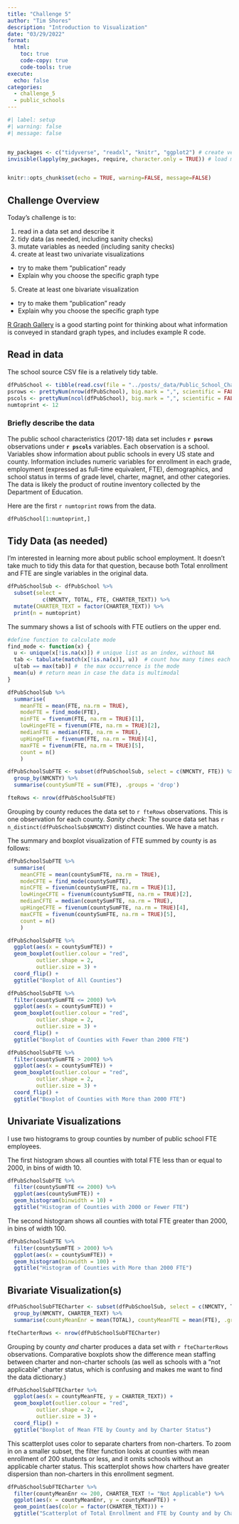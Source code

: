 ```yaml
---
title: "Challenge 5"
author: "Tim Shores"
description: "Introduction to Visualization"
date: "03/29/2022"
format:
  html:
    toc: true
    code-copy: true
    code-tools: true
execute: 
  echo: false
categories:
  - challenge_5
  - public_schools
---
```


```r
#| label: setup
#| warning: false
#| message: false


my_packages <- c("tidyverse", "readxl", "knitr", "ggplot2") # create vector of packages
invisible(lapply(my_packages, require, character.only = TRUE)) # load multiple packages


knitr::opts_chunk$set(echo = TRUE, warning=FALSE, message=FALSE)
```

## Challenge Overview

Today's challenge is to:

1)  read in a data set and describe it
2)  tidy data (as needed, including sanity checks)
3)  mutate variables as needed (including sanity checks)
4)  create at least two univariate visualizations
   - try to make them "publication" ready
   - Explain why you choose the specific graph type
5)  Create at least one bivariate visualization
   - try to make them "publication" ready
   - Explain why you choose the specific graph type

[R Graph Gallery](https://r-graph-gallery.com/) is a good starting point for thinking about what information is conveyed in standard graph types, and includes example R code.

## Read in data

The school source CSV file is a relatively tidy table. 

```r
dfPubSchool <- tibble(read.csv(file = "../posts/_data/Public_School_Characteristics_2017-18.csv")) # read in data
psrows <- prettyNum(nrow(dfPubSchool), big.mark = ",", scientific = FALSE)  # Apply comma-separated format
pscols <- prettyNum(ncol(dfPubSchool), big.mark = ",", scientific = FALSE)
numtoprint <- 12

```

### Briefly describe the data

The public school characteristics (2017-18) data set includes **`r psrows`** observations under **`r pscols`** variables. Each observation is a school. Variables show information about public schools in every US state and county. Information includes numeric variables for enrollment in each grade, employment (expressed as full-time equivalent, FTE), demographics, and school status in terms of grade level, charter, magnet, and other categories. The data is likely the product of routine inventory collected by the Department of Education.

Here are the first `r numtoprint` rows from the data.


```r
dfPubSchool[1:numtoprint,]

```

## Tidy Data (as needed)

I'm interested in learning more about public school employment. It doesn't take much to tidy this data for that question, because both Total enrollment and FTE are single variables in the original data.

```r
dfPubSchoolSub <- dfPubSchool %>%
  subset(select = 
           c(NMCNTY, TOTAL, FTE, CHARTER_TEXT)) %>%
  mutate(CHARTER_TEXT = factor(CHARTER_TEXT)) %>% 
  print(n = numtoprint)

```

The summary shows a list of schools with FTE outliers on the upper end.

```r

#define function to calculate mode
find_mode <- function(x) {
  u <- unique(x[!is.na(x)]) # unique list as an index, without NA
  tab <- tabulate(match(x[!is.na(x)], u))  # count how many times each index member occurs
  u[tab == max(tab)] #  the max occurrence is the mode
  mean(u) # return mean in case the data is multimodal
}

dfPubSchoolSub %>% 
  summarise(
    meanFTE = mean(FTE, na.rm = TRUE), 
    modeFTE = find_mode(FTE), 
    minFTE = fivenum(FTE, na.rm = TRUE)[1], 
    lowHingeFTE = fivenum(FTE, na.rm = TRUE)[2], 
    medianFTE = median(FTE, na.rm = TRUE), 
    upHingeFTE = fivenum(FTE, na.rm = TRUE)[4], 
    maxFTE = fivenum(FTE, na.rm = TRUE)[5], 
    count = n()
    ) 

dfPubSchoolSubFTE <- subset(dfPubSchoolSub, select = c(NMCNTY, FTE)) %>%
  group_by(NMCNTY) %>%
  summarise(countySumFTE = sum(FTE), .groups = 'drop')

fteRows <- nrow(dfPubSchoolSubFTE) 
```

Grouping by county reduces the data set to `r fteRows` observations. This is one observation for each county. *Sanity check:* The source data set has `r n_distinct(dfPubSchoolSub$NMCNTY)` distinct counties. We have a match.


The summary and boxplot visualization of FTE summed by county is as follows:

```r
dfPubSchoolSubFTE %>% 
  summarise(
    meanCFTE = mean(countySumFTE, na.rm = TRUE), 
    modeCFTE = find_mode(countySumFTE), 
    minCFTE = fivenum(countySumFTE, na.rm = TRUE)[1], 
    lowHingeCFTE = fivenum(countySumFTE, na.rm = TRUE)[2], 
    medianCFTE = median(countySumFTE, na.rm = TRUE), 
    upHingeCFTE = fivenum(countySumFTE, na.rm = TRUE)[4], 
    maxCFTE = fivenum(countySumFTE, na.rm = TRUE)[5], 
    count = n()
    ) 

dfPubSchoolSubFTE %>% 
  ggplot(aes(x = countySumFTE)) +
  geom_boxplot(outlier.colour = "red",
         outlier.shape = 2,
         outlier.size = 3) +
  coord_flip() +
  ggtitle("Boxplot of All Counties")

dfPubSchoolSubFTE %>% 
  filter(countySumFTE <= 2000) %>% 
  ggplot(aes(x = countySumFTE)) +
  geom_boxplot(outlier.colour = "red",
         outlier.shape = 2,
         outlier.size = 3) +
  coord_flip() +
  ggtitle("Boxplot of Counties with Fewer than 2000 FTE")

dfPubSchoolSubFTE %>% 
  filter(countySumFTE > 2000) %>% 
  ggplot(aes(x = countySumFTE)) +
  geom_boxplot(outlier.colour = "red",
         outlier.shape = 2,
         outlier.size = 3) +
  coord_flip() +
  ggtitle("Boxplot of Counties with More than 2000 FTE")

```

## Univariate Visualizations

I use two histograms to group counties by number of public school FTE employees.

The first histogram shows all counties with total FTE less than or equal to 2000, in bins of width 10.

```r

dfPubSchoolSubFTE %>%
  filter(countySumFTE <= 2000) %>%
  ggplot(aes(countySumFTE)) + 
  geom_histogram(binwidth = 10) +
  ggtitle("Histogram of Counties with 2000 or Fewer FTE")

```

The second histogram shows all counties with total FTE greater than 2000, in bins of width 100.

```r
dfPubSchoolSubFTE %>%
  filter(countySumFTE > 2000) %>%
  ggplot(aes(x = countySumFTE)) + 
  geom_histogram(binwidth = 100) +
  ggtitle("Histogram of Counties with More than 2000 FTE")


```

## Bivariate Visualization(s)

```r

dfPubSchoolSubFTECharter <- subset(dfPubSchoolSub, select = c(NMCNTY, TOTAL, FTE, CHARTER_TEXT)) %>%
  group_by(NMCNTY, CHARTER_TEXT) %>%
  summarise(countyMeanEnr = mean(TOTAL), countyMeanFTE = mean(FTE), .groups = 'drop')

fteCharterRows <- nrow(dfPubSchoolSubFTECharter)
```

Grouping by county *and* charter produces a data set with `r fteCharterRows` observations. Comparative boxplots show the difference mean staffing between charter and non-charter schools (as well as schools with a "not applicable" charter status, which is confusing and makes me want to find the data dictionary.)

```r

dfPubSchoolSubFTECharter %>% 
  ggplot(aes(x = countyMeanFTE, y = CHARTER_TEXT)) +
  geom_boxplot(outlier.colour = "red",
         outlier.shape = 2,
         outlier.size = 3) +
  coord_flip() +
  ggtitle("Boxplot of Mean FTE by County and by Charter Status")

```

This scatterplot uses color to separate charters from non-charters. To zoom in on a smaller subset, the filter function looks at counties with mean enrollment of 200 students or less, and it omits schools without an applicable charter status. This scatterplot shows how charters have greater dispersion than non-charters in this enrollment segment.

```r

dfPubSchoolSubFTECharter %>% 
  filter(countyMeanEnr <= 200, CHARTER_TEXT != "Not Applicable") %>%
  ggplot(aes(x = countyMeanEnr, y = countyMeanFTE)) +
  geom_point(aes(color = factor(CHARTER_TEXT))) +
  ggtitle("Scatterplot of Total Enrollment and FTE by County and by Charter Status (with mean county enrollment of 200 or less)")
```